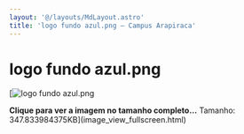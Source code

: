 ```yaml
---
layout: '@/layouts/MdLayout.astro'
title: 'logo fundo azul.png — Campus Arapiraca'
---
```




logo fundo azul.png
===================







[<Image src="https://arapiraca.ufal.br/graduacao/ciencia-da-computacao/documentos/logo-do-curso/logo-cc-arapiraca-2.png/%40%40images/172e1832-bf6c-409b-80a4-173d09a1ed1f.png" alt="logo fundo azul.png" inferSize />



**Clique para ver a imagem no tamanho completo…**
Tamanho: 347.833984375KB](image_view_fullscreen.html)







